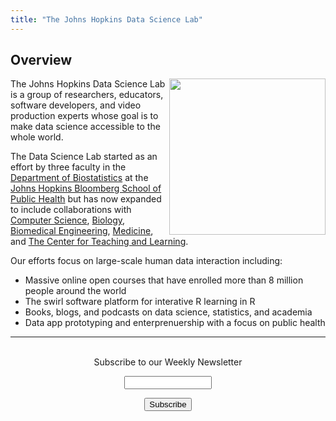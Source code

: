 ```yaml
---
title: "The Johns Hopkins Data Science Lab"
---
```


## Overview 


<img src="images/jhudsl.gif" id="overview-image" width=250 height=250 align="right"/>

The Johns Hopkins Data Science Lab is a group of researchers, educators, software developers, and video production experts whose goal is to make data science accessible to the whole world. 

The Data Science Lab started as an effort by three faculty in the [Department of Biostatistics](http://www.jhsph.edu/departments/biostatistics/)
at the [Johns Hopkins Bloomberg School of Public Health](http://www.jhsph.edu/) but has now expanded to include collaborations with [Computer Science](http://www.jhsph.edu/), [Biology](http://www.jhsph.edu/), [Biomedical Engineering](http://www.jhsph.edu/), [Medicine](http://www.jhsph.edu/), and [The Center for Teaching and Learning](http://www.jhsph.edu/). 

Our efforts focus on large-scale human data interaction including: 

* Massive online open courses that have enrolled more than 8 million people around the world
* The swirl software platform for interative R learning in R
* Books, blogs, and podcasts on data science, statistics, and academia
* Data app prototyping and enterprenuership with a focus on public health

---

 <form style="padding:3px;text-align:center;" action="https://tinyletter.com/jhudatascience" method="post" target="popupwindow" onsubmit="window.open('https://tinyletter.com/jhudatascience', 'popupwindow', 'scrollbars=yes,width=800,height=600');return true"><p><label for="tlemail">Subscribe to our Weekly Newsletter</label></p><p><input type="text" style="width:140px" name="email" id="tlemail" /></p><input type="hidden" value="1" name="embed"/><input type="submit" value="Subscribe" /></form>
         


